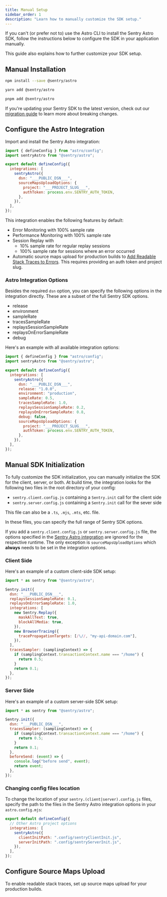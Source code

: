 ```yaml
---
title: Manual Setup
sidebar_order: 1
description: "Learn how to manually customize the SDK setup."
---
```


If you can't (or prefer not to) use the <PlatformLink to="/#install">Astro CLI</PlatformLink> to install the Sentry Astro SDK, follow the instructions below to configure the SDK in your application manually.

This guide also explains how to further customize your SDK setup.

## Manual Installation

```bash {tabTitle:npm}
npm install --save @sentry/astro
```

```bash {tabTitle:Yarn}
yarn add @sentry/astro
```

```bash {tabTitle:pnpm}
pnpm add @sentry/astro
```

If you're updating your Sentry SDK to the latest version, check out our [migration guide](https://github.com/getsentry/sentry-javascript/blob/master/MIGRATION.md) to learn more about breaking changes.

## Configure the Astro Integration

Import and install the Sentry Astro integration:

<SignInNote />

```javascript {filename:astro.config.mjs}
import { defineConfig } from "astro/config";
import sentryAstro from "@sentry/astro";

export default defineConfig({
  integrations: [
    sentryAstro({
      dsn: "___PUBLIC_DSN___",
      sourceMapsUploadOptions: {
        project: "___PROJECT_SLUG___",
        authToken: process.env.SENTRY_AUTH_TOKEN,
      },
    }),
  ],
});
```

This integration enables the following features by default:

- Error Monitoring with 100% sample rate
- Performance Monitoring with 100% sample rate
- Session Replay with
  - 10% sample rate for regular replay sessions
  - 100% sample rate for sessions where an error occurred
- Automatic source maps upload for production builds to [Add Readable Stack Traces to Errors](/platforms/javascript/guides/astro/#add-readable-stack-traces-to-errors). This requires providing an auth token and project slug.

### Astro Integration Options

Besides the required `dsn` option, you can specify the following options in the integration directly. These are a subset of the full <PlatformLink to="/configuration/options">Sentry SDK options</PlatformLink>.

- <PlatformLink to="/configuration/options/#release">release</PlatformLink>
- <PlatformLink to="/configuration/options/#environment">
    environment
  </PlatformLink>
- <PlatformLink to="/configuration/options/#sample-rate">
    sampleRate
  </PlatformLink>
- <PlatformLink to="/configuration/options/#traces-sample-rate">
    tracesSampleRate
  </PlatformLink>
- <PlatformLink to="/session-replay/configuration/#general-integration-configuration">
    replaysSessionSampleRate
  </PlatformLink>
- <PlatformLink to="/session-replay/configuration/#general-integration-configuration">
    replaysOnErrorSampleRate
  </PlatformLink>
- <PlatformLink to="/configuration/options/#debug">debug</PlatformLink>

Here's an example with all available integration options:

```javascript {filename:astro.config.mjs}
import { defineConfig } from "astro/config";
import sentryAstro from "@sentry/astro";

export default defineConfig({
  integrations: [
    sentryAstro({
      dsn: "___PUBLIC_DSN___",
      release: "1.0.0",
      environment: "production",
      sampleRate: 0.5,
      tracesSampleRate: 1.0,
      replaysSessionSampleRate: 0.2,
      replaysOnErrorSampleRate: 0.8,
      debug: false,
      sourceMapsUploadOptions: {
        project: "___PROJECT_SLUG___",
        authToken: process.env.SENTRY_AUTH_TOKEN,
      },
    }),
  ],
});
```

## Manual SDK Initialization

To fully customize the SDK initialization, you can manually initialize the SDK for the client, server, or both.
At build time, the integration looks for the following two files in the root directory of your config:

- `sentry.client.config.js` containing a `Sentry.init` call for the client side
- `sentry.server.config.js` containing a `Sentry.init` call for the sever side

This file can also be a `.ts`, `.mjs`, `.mts`, etc. file.

In these files, you can specify the full range of <PlatformLink to="/configuration/options">Sentry SDK options</PlatformLink>.

<Alert level="warning">

If you add a `sentry.client.config.js` or `sentry.server.config.js` file, the options specified in the [Sentry Astro integration](#astro-integration-options) are ignored for the respective runtime.
The only exception is `sourceMapsUploadOptions` which **always** needs to be set in the integration options.

</Alert>

### Client Side

Here's an example of a custom client-side SDK setup:

```javascript {filename:sentry.client.config.js}
import * as sentry from "@sentry/astro";

Sentry.init({
  dsn: "___PUBLIC_DSN___",
  replaysSessionSampleRate: 0.1,
  replaysOnErrorSampleRate: 1.0,
  integrations: [
    new Sentry.Replay({
      maskAllText: true,
      blockAllMedia: true,
    }),
    new BrowserTracing({
      tracePropagationTargets: [/\//, "my-api-domain.com"],
    }),
  ],
  tracesSampler: (samplingContext) => {
    if (samplingContext.transactionContext.name === "/home") {
      return 0.5;
    }
    return 0.1;
  },
});
```

### Server Side

Here's an example of a custom server-side SDK setup:

```javascript {filename:sentry.server.config.js}
import * as sentry from "@sentry/astro";

Sentry.init({
  dsn: "___PUBLIC_DSN___",
  tracesSampler: (samplingContext) => {
    if (samplingContext.transactionContext.name === "/home") {
      return 0.5;
    }
    return 0.1;
  },
  beforeSend: (event) => {
    console.log("before send", event);
    return event;
  },
});
```

### Changing config files location

To change the location of your `sentry.(client|server).config.js` files, specify the path to the files in the Sentry Astro integration options in your `astro.config.mjs`:

```javascript {filename:astro.config.mjs}
export default defineConfig({
  // Other Astro project options
  integrations: [
    sentryAstro({
      clientInitPath: ".config/sentryClientInit.js",
      serverInitPath: ".config/sentryServerInit.js",
    }),
  ],
});
```

## Configure Source Maps Upload

To enable readable stack traces, <PlatformLink to="/sourcemaps">set up source maps upload</PlatformLink> for your production builds.
